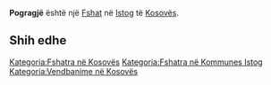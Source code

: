 {{Fshat në Kosovës
 | Emri                = Pogragjë
| sqi_N_name = Pogragjë
| sqi_N_FULL_NAME_RO = Pogragjë
| sqi_N_FULL_NAME_ND_RO = Pogragje
| sqi_N_SORT_NAME_RG = POGRAGJE
| sqi_N_FULL_NAME_RG = Pogragjë
| sqi_N_FULL_NAME_ND_RG = Pogragje
| sqi_V_name = Pograxhë
| sqi_V_FULL_NAME_RO = Pograxhë Gjytet-i Pograxha
| sqi_V_FULL_NAME_ND_RO = Pograxhe Gjytet-i Pograxha
| sqi_V_SORT_NAME_RG = POGRAXHE GJYTETI POGRAXHA
| sqi_V_FULL_NAME_RG = Pograxhë Gjytet-i Pograxha
| sqi_V_FULL_NAME_ND_RG = Pograxhe Gjytet-i Pograxha
| srp_N_name = Podgrađe
| srp_N_FULL_NAME_RO = Podgrađe
| srp_N_FULL_NAME_ND_RO = Podgrade
| srp_N_SORT_NAME_RG = PODGRADE
| srp_N_FULL_NAME_RG = Podgrađe
| srp_N_FULL_NAME_ND_RG = Podgrade
| srp_NS_name = Подграђе
| srp_NS_FULL_NAME_RO = Подграђе
| srp_NS_FULL_NAME_ND_RO = Подграђе
| srp_NS_SORT_NAME_RG = ПОДГРАЂЕ
| srp_NS_FULL_NAME_RG = Подграђе
| srp_NS_FULL_NAME_ND_RG = Подграђе

 | Emri (Rasa dhanore) = 
 | Figura              = 
 | Shteti              = Kosovo
 | Komuna              = Istog
 | Kodi postar         = 
 | Sipërfaqja          = 

 | Popullsia           = 

 | Regj. i popullsisë  = 
 | Dend. e popullsisë  = 
 | Faqja zyrtare       = 
 <!--- Koordinatat ----> 
 | Gjerësia            = 42.429167
 | Gjatësia            = 21.582778
 | Lartësia            = 
}}
'''Pogragjë''' është një [[Fshat]] në [[Istog]] të [[Kosovës]].

<!-- == Gjeografia == -->
<!-- == Historia == -->
<!-- == Demografia == -->
== Shih edhe ==
{{Komuna Istog}}
{{Kosovo-Administrata-Cung}}

[[Kategoria:Fshatra në Kosovës]]
[[Kategoria:Fshatra në Kommunes Istog]]
[[Kategoria:Vendbanime në Kosovës]]